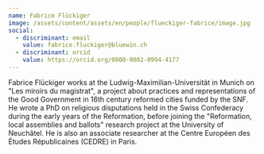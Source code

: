 ```yaml
---
name: Fabrice Flückiger
image: /assets/content/assets/en/people/flueckiger-fabrice/image.jpg
social:
  - discriminant: email
    value: fabrice.fluckiger@bluewin.ch
  - discriminant: orcid
    value: https://orcid.org/0000-0002-0994-4177
---
```

Fabrice Flückiger works at the Ludwig-Maximilian-Universität in Munich on "Les miroirs du magistrat", a project about practices and representations of the Good Government in 16th century reformed cities funded by the SNF. He wrote a PhD on religious disputations held in the Swiss Confederacy during the early years of the Reformation, before joining the "Reformation, local assemblies and ballots" research project at the University of Neuchâtel. He is also an associate researcher at the Centre Européen des Études Républicaines (CEDRE) in Paris.
